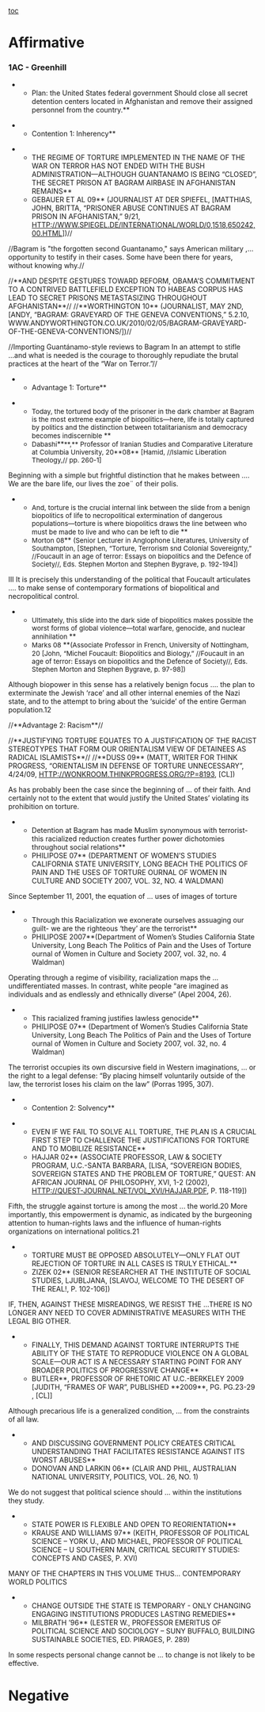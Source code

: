 [[toc]]
=Affirmative= 
===1AC - Greenhill=== 

**Plan: the United States federal government Should close all secret detention centers located in Afghanistan and remove their assigned personnel from the country.**

**Contention 1: Inherency**

**THE REGIME OF TORTURE IMPLEMENTED IN THE NAME OF THE WAR ON TERROR HAS NOT ENDED WITH THE BUSH ADMINISTRATION—ALTHOUGH GUANTANAMO IS BEING “CLOSED”, THE SECRET PRISON AT BAGRAM AIRBASE IN AFGHANISTAN REMAINS**
**GEBAUER ET AL 09** (JOURNALIST AT DER SPIEFEL, [MATTHIAS, JOHN, BRITTA, “PRISONER ABUSE CONTINUES AT BAGRAM PRISON IN AFGHANISTAN,” 9/21, HTTP://WWW.SPIEGEL.DE/INTERNATIONAL/WORLD/0,1518,650242,00.HTML])//

//Bagram is "the forgotten second Guantanamo," says American military ,... opportunity to testify in their cases. Some have been there for years, without knowing why.//


//**AND DESPITE GESTURES TOWARD REFORM, OBAMA’S COMMITMENT TO A CONTRIVED BATTLEFIELD EXCEPTION TO HABEAS CORPUS HAS LEAD TO SECRET PRISONS METASTASIZING THROUGHOUT AFGHANISTAN**//
//**WORTHINGTON 10** (JOURNALIST, MAY 2ND, [ANDY, “BAGRAM: GRAVEYARD OF THE GENEVA CONVENTIONS,” 5.2.10, WWW.ANDYWORTHINGTON.CO.UK/2010/02/05/BAGRAM-GRAVEYARD-OF-THE-GENEVA-CONVENTIONS/])//

//Importing Guantánamo-style reviews to Bagram In an attempt to stifle ...and what is needed is the courage to thoroughly repudiate the brutal practices at the heart of the “War on Terror.”//


**Advantage 1: Torture**


**<span style="font-size: 10pt;">Today, the tortured body of the prisoner in the dark chamber at Bagram is the most extreme example of biopolitics—here, life is totally captured by politics and the distinction between totalitarianism and democracy becomes indiscernible </span>**
**<span style="font-size: 10pt;">Dabashi</span>**<span style="font-size: 10pt; font-weight: normal;">**,** Professor of Iranian Studies and Comparative Literature at Columbia University, </span><span style="font-size: 10pt;">20**08**</span><span style="font-size: 10pt; font-weight: normal;"> [Hamid, //Islamic Liberation Theology,// pp. 260-1] </span>

<span style="margin-right: 0.5in;">Beginning with a simple but frightful distinction that he makes between …. We are the bare life, our lives the zoe¨ of their polis. </span>

**<span style="font-size: 10pt;">And, torture is the crucial internal link between the slide from a benign biopolitics of life to necropolitical extermination of dangerous populations—torture is where biopolitics draws the line between who must be made to live and who can be left to die </span>**
**<span style="font-size: 10.0pt;">Morton 08</span>**<span style="font-size: 10pt; font-weight: normal;"> (Senior Lecturer in Anglophone Literatures, University of Southampton, [Stephen, “Torture, Terrorism snd Colonial Sovereignty,” //Foucault in an age of terror: Essays on biopolitics and the Defence of Society//, Eds. Stephen Morton and Stephen Bygrave, p. 192-194]) </span>

<span style="margin-right: 0.5in;">III It is precisely this understanding of the political that Foucault articulates …. to make sense of contemporary formations of biopolitical and necropolitical control. </span>


**<span style="font-size: 10pt;">Ultimately, this slide into the dark side of biopolitics makes possible the worst forms of global violence—total warfare, genocide, and nuclear annihilation </span>**
**<span style="font-size: 10.0pt;">Marks 08 </span>**<span style="font-size: 10pt; font-weight: normal;">(Associate Professor in French, University of Nottingham, </span><span style="font-size: 10.0pt;">20</span><span style="font-size: 10pt; font-weight: normal;"> [John, “Michel Foucault: Biopolitics and Biology,” //Foucault in an age of terror: Essays on biopolitics and the Defence of Society//, Eds. Stephen Morton and Stephen Bygrave, p. 97-98]) </span>

<span style="margin-right: 0.5in;">Although biopower in this sense has a relatively benign focus …. the plan to exterminate the Jewish ‘race’ and all other internal enemies of the Nazi state, and to the attempt to bring about the ‘suicide’ of the entire German population.12 </span>



//**Advantage 2: Racism**//

//**JUSTIFYING TORTURE EQUATES TO A JUSTIFICATION OF THE RACIST STEREOTYPES THAT FORM OUR ORIENTALISM VIEW OF DETAINEES AS RADICAL ISLAMISTS**//
//**DUSS 09** (MATT, WRITER FOR THINK PROGRESS, “ORIENTALISM IN DEFENSE OF TORTURE UNNECESSARY”, 4/24/09, HTTP://WONKROOM.THINKPROGRESS.ORG/?P=8193, [CL]) 

As has probably been the case since the beginning of ... of their faith. And certainly not to the extent that would justify the United States’ violating its prohibition on torture. 


**Detention at Bagram has made Muslim synonymous with terrorist- this racialized reduction creates further power dichotomies throughout social relations**
**PHILIPOSE 07** (DEPARTMENT OF WOMEN’S STUDIES CALIFORNIA STATE UNIVERSITY, LONG BEACH THE POLITICS OF PAIN AND THE USES OF TORTURE OURNAL OF WOMEN IN CULTURE AND SOCIETY 2007, VOL. 32, NO. 4 WALDMAN) 

Since September 11, 2001, the equation of ... uses of images of torture 

**Through this Racialization we exonerate ourselves assuaging our guilt- we are the righteous ‘they’ are the terrorist**
**PHILIPOSE 2007**(Department of Women’s Studies California State University, Long Beach The Politics of Pain and the Uses of Torture ournal of Women in Culture and Society 2007, vol. 32, no. 4 Waldman) 

Operating through a regime of visibility, racialization maps the ... undifferentiated masses. In contrast, white people “are imagined as individuals and as endlessly and ethnically diverse” (Apel 2004, 26). 

**This racialized framing justifies lawless genocide**
**PHILIPOSE 07** (Department of Women’s Studies California State University, Long Beach The Politics of Pain and the Uses of Torture ournal of Women in Culture and Society 2007, vol. 32, no. 4 Waldman) 

The terrorist occupies its own discursive field in Western imaginations, ... or the right to a legal defense: “By placing himself voluntarily outside of the law, the terrorist loses his claim on the law” (Porras 1995, 307). 
**Contention 2: Solvency**

**EVEN IF WE FAIL TO SOLVE ALL TORTURE, THE PLAN IS A CRUCIAL FIRST STEP TO CHALLENGE THE JUSTIFICATIONS FOR TORTURE AND TO MOBILIZE RESISTANCE**
**HAJJAR 02** (ASSOCIATE PROFESSOR, LAW & SOCIETY PROGRAM, U.C.-SANTA BARBARA, [LISA, “SOVEREIGN BODIES, SOVEREIGN STATES AND THE PROBLEM OF TORTURE,” QUEST: AN AFRICAN JOURNAL OF PHILOSOPHY, XVI, 1-2 (2002), HTTP://QUEST-JOURNAL.NET/VOL_XVI/HAJJAR.PDF, P. 118-119]) 

Fifth, the struggle against torture is among the most ... the world.20 More importantly, this empowerment is dynamic, as indicated by the burgeoning attention to human-rights laws and the influence of human-rights organizations on international politics.21 


**TORTURE MUST BE OPPOSED ABSOLUTELY—ONLY FLAT OUT REJECTION OF TORTURE IN ALL CASES IS TRULY ETHICAL.**
**ZIZEK 02** (SENIOR RESEARCHER AT THE INSTITUTE OF SOCIAL STUDIES, LJUBLJANA, [SLAVOJ, WELCOME TO THE DESERT OF THE REAL!, P. 102-106]) 

IF, THEN, AGAINST THESE MISREADINGS, WE RESIST THE ...THERE IS NO LONGER ANY NEED TO COVER ADMINISTRATIVE MEASURES WITH THE LEGAL BIG OTHER. 

**FINALLY, THIS DEMAND AGAINST TORTURE INTERRUPTS THE ABILITY OF THE STATE TO REPRODUCE VIOLENCE ON A GLOBAL SCALE—OUR ACT IS A NECESSARY STARTING POINT FOR ANY BROADER POLITICS OF PROGRESSIVE CHANGE**
**BUTLER**, PROFESSOR OF RHETORIC AT U.C.-BERKELEY 2009 [JUDITH, “FRAMES OF WAR”, PUBLISHED **2009**, PG. PG.23-29 , [CL]] 

Although precarious life is a generalized condition, ... from the constraints of all law. 

**AND DISCUSSING GOVERNMENT POLICY CREATES CRITICAL UNDERSTANDING THAT FACILITATES RESISTANCE AGAINST ITS WORST ABUSES**
**DONOVAN AND LARKIN 06** (CLAIR AND PHIL, AUSTRALIAN NATIONAL UNIVERSITY, POLITICS, VOL. 26, NO. 1) 

We do not suggest that political science should ... within the institutions they study. 

**STATE POWER IS FLEXIBLE AND OPEN TO REORIENTATION**
**KRAUSE AND WILLIAMS 97** (KEITH, PROFESSOR OF POLITICAL SCIENCE – YORK U., AND MICHAEL, PROFESSOR OF POLITICAL SCIENCE – U SOUTHERN MAIN, CRITICAL SECURITY STUDIES: CONCEPTS AND CASES, P. XVI) 

MANY OF THE CHAPTERS IN THIS VOLUME THUS... CONTEMPORARY WORLD POLITICS 


**CHANGE OUTSIDE THE STATE IS TEMPORARY - ONLY CHANGING ENGAGING INSTITUTIONS PRODUCES LASTING REMEDIES**
**MILBRATH ’96** (LESTER W., PROFESSOR EMERITUS OF POLITICAL SCIENCE AND SOCIOLOGY – SUNY BUFFALO, BUILDING SUSTAINABLE SOCIETIES, ED. PIRAGES, P. 289) 

In some respects personal change cannot be ... to change is not likely to be effective. 



=Negative=